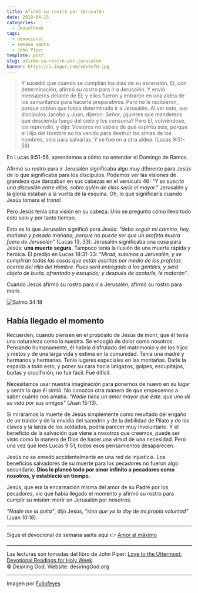 ```yaml
---
title: Afirmó su rostro por Jerusalén
date: 2019-04-15
categories:
  - JesusFreak
tags:
  - devocional
  - semana santa
  - John Piper
template: post
slug: afirmo-su-rostro-por-jerusalen
banner: https://i.imgur.com/vOvkv7U.jpg
---
```


> Y sucedió que cuando se cumplían los días de su ascensión, El, con determinación, afirmó su rostro para ir a Jerusalén. Y envió mensajeros delante de El; y ellos fueron y entraron en una aldea de los samaritanos para hacerle preparativos. Pero no le recibieron, porque sabían que había determinado ir a Jerusalén. Al ver esto, sus discípulos Jacobo y Juan, dijeron: Señor, ¿quieres que mandemos que descienda fuego del cielo y los consuma? Pero El, volviéndose, los reprendió, y dijo: Vosotros no sabéis de qué espíritu sois, porque el Hijo del Hombre no ha venido para destruir las almas de los hombres, sino para salvarlas. Y se fueron a otra aldea. (Lucas 9:51-56)

En Lucas 9:51-56, aprendemos a cómo no entender el Domingo de Ramos.

Afirmó su rostro para ir Jerusalén significaba algo muy diferente para Jesús de lo que significaba para los discípulos. Podemos ver las visiones de grandeza que danzaban en sus cabezas en el versículo 46: _"Y se suscitó una discusión entre ellos, sobre quién de ellos sería el mayor."_ Jerusalén y la gloria estaban a la vuelta de la esquina. Oh, lo que significaría cuando Jesús tomara el trono!

Pero Jesús tenía otra visión en su cabeza. Uno se pregunta cómo llevó todo esto solo y por tanto tiempo.

Esto es lo que Jerusalén significó para Jesús: _"debo seguir mi camino, hoy, mañana y pasado mañana; porque no puede ser que un profeta muera fuera de Jerusalén"_ (Lucas 13, 33). Jerusalén significaba una cosa para Jesús: **una muerte segura**. Tampoco tenía la ilusión de una muerte rápida y heroica. Él predijo en Lucas 18:31-33: _"Mirad, subimos a Jerusalén, y se cumplirán todas las cosas que están escritas por medio de los profetas acerca del Hijo del Hombre. Pues será entregado a los gentiles, y será objeto de burla, afrentado y escupido; y después de azotarle, le matarán"_.

Cuando Jesús afirmó su rostro para ir a Jerusalén, afirmó su rostro para morir.

![Salmo 34:18](https://i.imgur.com/vOvkv7U.jpg)

## Había llegado el momento

Recuerden, cuando piensen en el propósito de Jesús de morir, que él tenía una naturaleza como la nuestra. Se encogió de dolor como nosotros. Pensando humanamente, él habría disfrutado del matrimonio y de los hijos y nietos y de una larga vida y estima en la comunidad. Tenía una madre y hermanos y hermanas. Tenía lugares especiales en las montañas. Darle la espalda a todo esto, y poner su cara hacia latigazos, golpes, escupitajos, burlas y crucifixión, no fue fácil. Fue difícil.

Necesitamos usar nuestra imaginación para ponernos de nuevo en su lugar y sentir lo que él sintió. No conozco otra manera de que empecemos a saber cuánto nos amaba. _"Nadie tiene un amor mayor que éste: que uno dé su vida por sus amigos"_ (Juan 15:13).

Si miráramos la muerte de Jesús simplemente como resultado del engaño de un traidor y de la envidia del sanedrín y de la debilidad de Pilato y de los clavos y la lanza de los soldados, podría parecer muy involuntario. Y el beneficio de la salvación que viene a nosotros que creemos, puede ser visto como la manera de Dios de hacer una virtud de una necesidad. Pero una vez que lees Lucas 9:51, todos esos pensamientos desaparecen.

Jesús no se enredó accidentalmente en una red de injusticia. Los beneficios salvadores de su muerte para los pecadores no fueron algo secundario. **Dios lo planeó todo por amor infinito a pecadores como nosotros, y estableció un tiempo.**

Jesús, que era la encarnación misma del amor de su Padre por los pecadores, vio que había llegado el momento y afirmó su rostro para cumplir su misión: morir en Jerusalén por nosotros.

_"Nadie me la quita"_, dijo Jesús, _"sino que yo la doy de mi propia voluntad"_ (Juan 10:18).

---

Sigue el devocional de semana santa aquí 👉 [Amor al máximo](/blog/amor-al-maximo)

---

Las lecturas son tomadas del libro de John Piper: [Love to the Uttermost: Devotional Readings for Holy Week](https://www.desiringgod.org/books/love-to-the-uttermost).<br />
© Desiring God. Website: desiringGod.org

---

Imagen por [Fullofeyes](https://www.fullofeyes.com/project/psalm-3418/)
